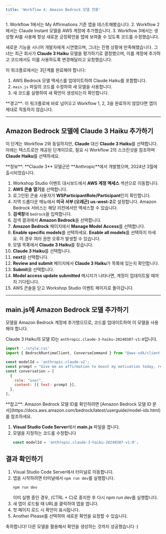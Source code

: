 ```yaml
---
title: 'Workflow 4: Amazon Bedrock 모델 전환'
---
```


<Note>
    1. Workflow 1에서는 My Affirmations 기존 앱을 테스트해봤습니다.
    2. Workflow 2에서는 Claude Instant 모델을 AWS 계정에 추가했습니다.
    3. Workflow 3에서는 생성형 AI를 사용해 항상 새로운 긍정확언을 앱에 보여줄 수 있도록 코드를 수정했습니다.
</Note>

새로운 기능을 시니어 개발자에게 시연했으며, 그녀는 진행 상황에 만족해했습니다. 그녀는 최근 회사가 **Claude 3 Haiku** 모델을 평가하기로 결정했으며, 이를 계정에 추가하고 코드에서도 이를 사용하도록 변경해달라고 요청했습니다.

이 워크플로에서는 3단계를 완료해야 합니다:

1. AWS Bedrock 모델 액세스를 업데이트하여 Claude Haiku를 포함합니다.
2. `main.js` 파일의 코드를 수정하여 새 모델을 사용합니다.
3. 새 코드를 실행하여 새 확언이 생성되는지 확인합니다.

<Warning>
    **경고**: 이 워크플로에 바로 넘어오고 Workflow 1, 2, 3을 완료하지 않았다면 앱이 제대로 작동하지 않습니다.
</Warning>

---

## Amazon Bedrock 모델에 Claude 3 Haiku 추가하기

이 단계는 Workflow 2와 동일하지만, **Claude** 대신 **Claude 3 Haiku**를 선택합니다.
아래는 텍스트로만 제공된 단계이므로, 필요 시 Workflow 2의 스크린샷을 참조하며 **Claude Haiku**를 선택하세요.

<Info>
    **정보**: **Claude 3** 모델군은 **Anthropic**에서 개발했으며, 2024년 3월에 출시되었습니다.
</Info>

1. Workshop Studio 이벤트 대시보드에서 **AWS 계정 액세스** 섹션으로 이동합니다.
2. **AWS 콘솔 열기**를 선택합니다.
3. 로그인된 콘솔 사용자가 **WSParticipantRole/Participant**인지 확인합니다.
4. 지역 드롭다운 메뉴에서 **미국 서부 (오레곤) us-west-2**로 설정합니다.
    <Warning>Amazon Bedrock 서비스는 해당 리전에서만 액세스할 수 있습니다.</Warning>
5. **검색창**에 `bedrock`을 입력합니다.
6. 검색 결과에서 **Amazon Bedrock**을 선택합니다.
7. **Amazon Bedrock** 페이지에서 **Manage Model Access**를 선택합니다.
8. **Enable specific models**를 선택하세요.
    <Warning>**Enable all models**를 선택하지 마세요. 이 경우 여러 권한 오류가 발생할 수 있습니다.</Warning>
9. 모델 목록에서 **Claude 3 Haiku**를 찾습니다.
10. **Claude 3 Haiku**를 선택합니다.
11. **next**을 선택합니다.
12. **Review and submit** 페이지에서 **Claude 3 Haiku**가 목록에 있는지 확인합니다.
13. **Submit**을 선택합니다.
14. **Model access update submitted** 메시지가 나타나면, 계정이 업데이트될 때까지 기다립니다.
15. AWS 콘솔을 닫고 Workshop Studio 이벤트 페이지로 돌아갑니다.

---

## main.js에 Amazon Bedrock 모델 추가하기

모델을 Amazon Bedrock 계정에 추가했으므로, 코드를 업데이트하여 이 모델을 사용해야 합니다.

Claude 3 Haiku의 모델 ID는 `anthropic.claude-3-haiku-20240307-v1:0`입니다.

```javascript main.js {4}
import './style.css'
import { BedrockRuntimeClient, ConverseCommand } from "@aws-sdk/client-bedrock-runtime";

const modelId = 'anthropic.claude-v2';
const prompt = "Give me an affirmation to boost my motivation today, referencing plants, animals, or flowers by adding emoji. Don't show the prompt, only the quote. Do not add anything like Here is an affirmation... just return the affirmation alone";
const conversation = [
  {
    role: "user",
    content: [{ text: prompt }],
  },
];

```

<Info>
    **참고**: Amazon Bedrock 모델 ID를 확인하려면 [Amazon Bedrock 모델 ID 문서](https://docs.aws.amazon.com/bedrock/latest/userguide/model-ids.html)를 참조하세요.
</Info>

1. **Visual Studio Code Server**에서 **main.js** 파일을 엽니다.
2. 모델을 지정하는 코드를 수정합니다
    ```javascript main.js
    const modelId = 'anthropic.claude-3-haiku-20240307-v1:0';
    ```

## 결과 확인하기

1. Visual Studio Code Server에서 터미널로 이동합니다.
2. 앱을 시작하려면 터미널에서 `npm run dev`를 실행합니다.
    ```bash
    npm run dev
    ```
    이미 실행 중인 경우, (CTRL + C)로 중지한 후 다시 npm run dev를 실행합니다.
3. 새 앱이 로드될 때 URL을 클릭하여 앱을 엽니다.
4. 첫 페이지 로드 시 확언이 표시됩니다.
5. Another Please를 선택하여 새로운 확언을 요청할 수 있습니다.

<Check>
    축하합니다! 다른 모델을 활용해서 확언을 생성하는 것까지 성공했습니다 :)
</Check>
